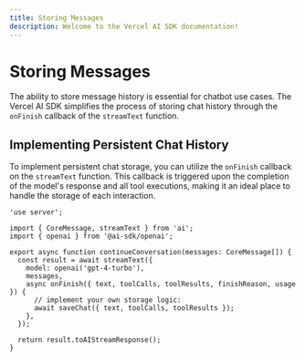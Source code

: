 ```yaml
---
title: Storing Messages
description: Welcome to the Vercel AI SDK documentation!
---
```


# Storing Messages

The ability to store message history is essential for chatbot use cases.
The Vercel AI SDK simplifies the process of storing chat history through the `onFinish` callback of the `streamText` function.

## Implementing Persistent Chat History

To implement persistent chat storage, you can utilize the `onFinish` callback on the `streamText` function.
This callback is triggered upon the completion of the model's response and all tool executions,
making it an ideal place to handle the storage of each interaction.

```tsx highlight="10-13"
'use server';

import { CoreMessage, streamText } from 'ai';
import { openai } from '@ai-sdk/openai';

export async function continueConversation(messages: CoreMessage[]) {
  const result = await streamText({
    model: openai('gpt-4-turbo'),
    messages,
    async onFinish({ text, toolCalls, toolResults, finishReason, usage }) {
      // implement your own storage logic:
      await saveChat({ text, toolCalls, toolResults });
    },
  });

  return result.toAIStreamResponse();
}
```
